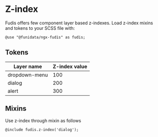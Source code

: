 
<Meta title="Foundations/Layers" />

# Z-index

Fudis offers few component layer based z-indexes. Load z-index mixins and tokens to your SCSS file with:

```
@use "@funidata/ngx-fudis" as fudis;
```

## Tokens

| Layer name    | Z-index value   |
| --------------| --------------- |
| dropdown-menu | 100             |
| dialog        | 200             |
| alert         | 300             |


## Mixins

Use z-index through mixin as follows

```
@include fudis.z-index('dialog');
```
